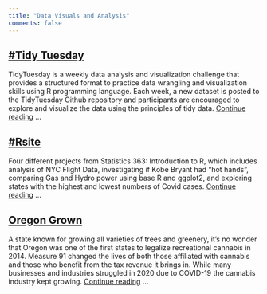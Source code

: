 ```yaml
---
title: "Data Visuals and Analysis"
comments: false
---
```


## [#Tidy Tuesday](https://github.com/rbolt13/tidytuesday)

TidyTuesday is a weekly data analysis and visualization challenge that provides a structured format to practice data wrangling and visualization skills using R programming language. Each week, a new dataset is posted to the TidyTuesday Github repository and participants are encouraged to explore and visualize the data using the principles of tidy data. [Continue reading](https://github.com/rbolt13/tidytuesday) ...

## [#Rsite](https://rbolt13.github.io/rsite/index.html)

Four different projects from Statistics 363: Introduction to R, which includes analysis of NYC Flight Data, investigating if Kobe Bryant had "hot hands", comparing Gas and Hydro power using base R and ggplot2, and exploring states with the highest and lowest numbers of Covid cases. [Continue reading](https://rbolt13.github.io/rsite/index.html) ...

## [Oregon Grown](https://rbolt13.github.io/Oregon-Grown/)

A state known for growing all varieties of trees and greenery, it’s no wonder that Oregon was one of the first states to legalize recreational cannabis in 2014. Measure 91 changed the lives of both those affiliated with cannabis and those who benefit from the tax revenue it brings in. While many businesses and industries struggled in 2020 due to COVID-19 the cannabis industry kept growing. [Continue reading](https://rbolt13.github.io/Oregon-Grown/) ...
